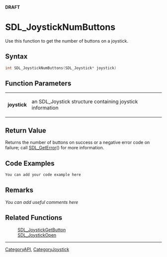 <span color="red">'''DRAFT'''</span>

= SDL_JoystickNumButtons =
Use this function to get the number of buttons on a joystick.


== Syntax ==
<syntaxhighlight lang='c++'>
int SDL_JoystickNumButtons(SDL_Joystick* joystick)
</syntaxhighlight>

== Function Parameters ==
{|
|'''joystick'''
|an SDL_Joystick structure containing joystick information
|}

== Return Value ==
Returns the number of buttons on success or a negative error code on failure; call [[SDL_GetError]]() for more information.

== Code Examples ==
<syntaxhighlight lang='c++'>
You can add your code example here
</syntaxhighlight>

== Remarks ==
''You can add useful comments here''

== Related Functions ==
:[[SDL_JoystickGetButton]]
:[[SDL_JoystickOpen]]

----
[[CategoryAPI]], [[CategoryJoystick]]
